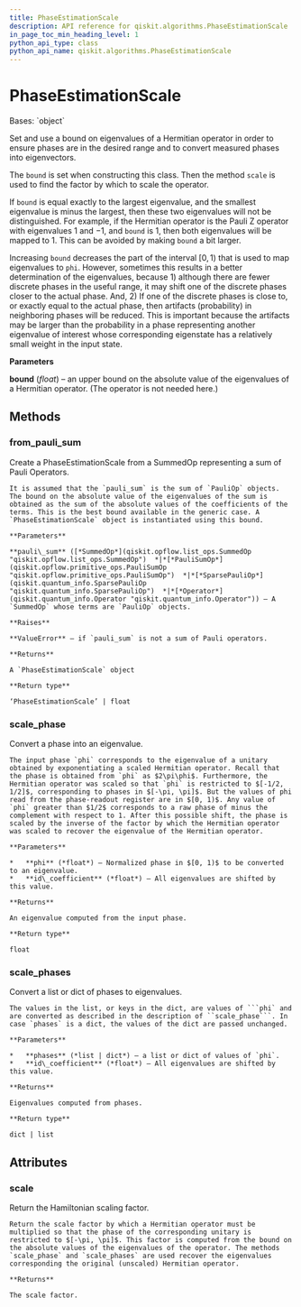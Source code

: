 ```yaml
---
title: PhaseEstimationScale
description: API reference for qiskit.algorithms.PhaseEstimationScale
in_page_toc_min_heading_level: 1
python_api_type: class
python_api_name: qiskit.algorithms.PhaseEstimationScale
---
```


# PhaseEstimationScale

<Class id="qiskit.algorithms.PhaseEstimationScale" isDedicatedPage={true} github="https://github.com/qiskit/qiskit/tree/stable/0.24/qiskit/algorithms/phase_estimators/phase_estimation_scale.py" signature="PhaseEstimationScale(bound)">
  Bases: `object`

  Set and use a bound on eigenvalues of a Hermitian operator in order to ensure phases are in the desired range and to convert measured phases into eigenvectors.

  The `bound` is set when constructing this class. Then the method `scale` is used to find the factor by which to scale the operator.

  If `bound` is equal exactly to the largest eigenvalue, and the smallest eigenvalue is minus the largest, then these two eigenvalues will not be distinguished. For example, if the Hermitian operator is the Pauli Z operator with eigenvalues $1$ and $-1$, and `bound` is $1$, then both eigenvalues will be mapped to $1$. This can be avoided by making `bound` a bit larger.

  Increasing `bound` decreases the part of the interval $[0, 1)$ that is used to map eigenvalues to `phi`. However, sometimes this results in a better determination of the eigenvalues, because 1) although there are fewer discrete phases in the useful range, it may shift one of the discrete phases closer to the actual phase. And, 2) If one of the discrete phases is close to, or exactly equal to the actual phase, then artifacts (probability) in neighboring phases will be reduced. This is important because the artifacts may be larger than the probability in a phase representing another eigenvalue of interest whose corresponding eigenstate has a relatively small weight in the input state.

  **Parameters**

  **bound** (*float*) – an upper bound on the absolute value of the eigenvalues of a Hermitian operator. (The operator is not needed here.)

  ## Methods

  <span id="qiskit-algorithms-phaseestimationscale-from-pauli-sum" />

  ### from\_pauli\_sum

  <Function id="qiskit.algorithms.PhaseEstimationScale.from_pauli_sum" signature="classmethod PhaseEstimationScale.from_pauli_sum(pauli_sum)">
    Create a PhaseEstimationScale from a SummedOp representing a sum of Pauli Operators.

    It is assumed that the `pauli_sum` is the sum of `PauliOp` objects. The bound on the absolute value of the eigenvalues of the sum is obtained as the sum of the absolute values of the coefficients of the terms. This is the best bound available in the generic case. A `PhaseEstimationScale` object is instantiated using this bound.

    **Parameters**

    **pauli\_sum** ([*SummedOp*](qiskit.opflow.list_ops.SummedOp "qiskit.opflow.list_ops.SummedOp")  *|*[*PauliSumOp*](qiskit.opflow.primitive_ops.PauliSumOp "qiskit.opflow.primitive_ops.PauliSumOp")  *|*[*SparsePauliOp*](qiskit.quantum_info.SparsePauliOp "qiskit.quantum_info.SparsePauliOp")  *|*[*Operator*](qiskit.quantum_info.Operator "qiskit.quantum_info.Operator")) – A `SummedOp` whose terms are `PauliOp` objects.

    **Raises**

    **ValueError** – if `pauli_sum` is not a sum of Pauli operators.

    **Returns**

    A `PhaseEstimationScale` object

    **Return type**

    ‘PhaseEstimationScale’ | float
  </Function>

  <span id="qiskit-algorithms-phaseestimationscale-scale-phase" />

  ### scale\_phase

  <Function id="qiskit.algorithms.PhaseEstimationScale.scale_phase" signature="PhaseEstimationScale.scale_phase(phi, id_coefficient=0.0)">
    Convert a phase into an eigenvalue.

    The input phase `phi` corresponds to the eigenvalue of a unitary obtained by exponentiating a scaled Hermitian operator. Recall that the phase is obtained from `phi` as $2\pi\phi$. Furthermore, the Hermitian operator was scaled so that `phi` is restricted to $[-1/2, 1/2]$, corresponding to phases in $[-\pi, \pi]$. But the values of phi read from the phase-readout register are in $[0, 1)$. Any value of `phi` greater than $1/2$ corresponds to a raw phase of minus the complement with respect to 1. After this possible shift, the phase is scaled by the inverse of the factor by which the Hermitian operator was scaled to recover the eigenvalue of the Hermitian operator.

    **Parameters**

    *   **phi** (*float*) – Normalized phase in $[0, 1)$ to be converted to an eigenvalue.
    *   **id\_coefficient** (*float*) – All eigenvalues are shifted by this value.

    **Returns**

    An eigenvalue computed from the input phase.

    **Return type**

    float
  </Function>

  <span id="qiskit-algorithms-phaseestimationscale-scale-phases" />

  ### scale\_phases

  <Function id="qiskit.algorithms.PhaseEstimationScale.scale_phases" signature="PhaseEstimationScale.scale_phases(phases, id_coefficient=0.0)">
    Convert a list or dict of phases to eigenvalues.

    The values in the list, or keys in the dict, are values of ```phi` and are converted as described in the description of ``scale_phase```. In case `phases` is a dict, the values of the dict are passed unchanged.

    **Parameters**

    *   **phases** (*list | dict*) – a list or dict of values of `phi`.
    *   **id\_coefficient** (*float*) – All eigenvalues are shifted by this value.

    **Returns**

    Eigenvalues computed from phases.

    **Return type**

    dict | list
  </Function>

  ## Attributes

  ### scale

  <Attribute id="qiskit.algorithms.PhaseEstimationScale.scale">
    Return the Hamiltonian scaling factor.

    Return the scale factor by which a Hermitian operator must be multiplied so that the phase of the corresponding unitary is restricted to $[-\pi, \pi]$. This factor is computed from the bound on the absolute values of the eigenvalues of the operator. The methods `scale_phase` and `scale_phases` are used recover the eigenvalues corresponding the original (unscaled) Hermitian operator.

    **Returns**

    The scale factor.
  </Attribute>
</Class>

